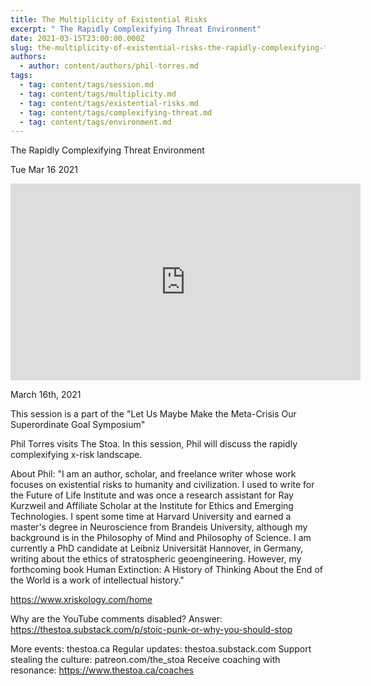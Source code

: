 ```yaml
---
title: The Multiplicity of Existential Risks
excerpt: " The Rapidly Complexifying Threat Environment"
date: 2021-03-15T23:00:00.000Z
slug: the-multiplicity-of-existential-risks-the-rapidly-complexifying-threat-environment
authors:
  - author: content/authors/phil-torres.md
tags:
  - tag: content/tags/session.md
  - tag: content/tags/multiplicity.md
  - tag: content/tags/existential-risks.md
  - tag: content/tags/complexifying-threat.md
  - tag: content/tags/environment.md
---
```




 The Rapidly Complexifying Threat Environment

Tue Mar 16 2021

<iframe width="560" height="315" src="https://www.youtube.com/embed/_zSCeXSf9y0" title="The Multiplicity of Existential Risks: The Rapidly Complexifying Threat Environment w/ Phil Torres" frameborder="0" allow="accelerometer; autoplay; clipboard-write; encrypted-media; gyroscope; picture-in-picture" allowfullscreen ></iframe>

March 16th, 2021

This session is a part of the "Let Us Maybe Make the Meta-Crisis Our Superordinate Goal Symposium"

Phil Torres visits The Stoa. In this session, Phil will discuss the rapidly complexifying x-risk landscape.

About Phil: "I am an author, scholar, and freelance writer whose work focuses on existential risks to humanity and civilization. I used to write for the Future of Life Institute and was once a research assistant for Ray Kurzweil and Affiliate Scholar at the Institute for Ethics and Emerging Technologies. I spent some time at Harvard University and earned a master's degree in Neuroscience from Brandeis University, although my background is in the Philosophy of Mind and Philosophy of Science. I am currently a PhD candidate at Leibniz Universität Hannover, in Germany, writing about the ethics of stratospheric geoengineering. However, my forthcoming book Human Extinction: A History of Thinking About the End of the World is a work of intellectual history."

https://www.xriskology.com/home

Why are the YouTube comments disabled? Answer: https://thestoa.substack.com/p/stoic-punk-or-why-you-should-stop

More events: thestoa.ca
Regular updates: thestoa.substack.com
Support stealing the culture: patreon.com/the_stoa
Receive coaching with resonance: https://www.thestoa.ca/coaches


